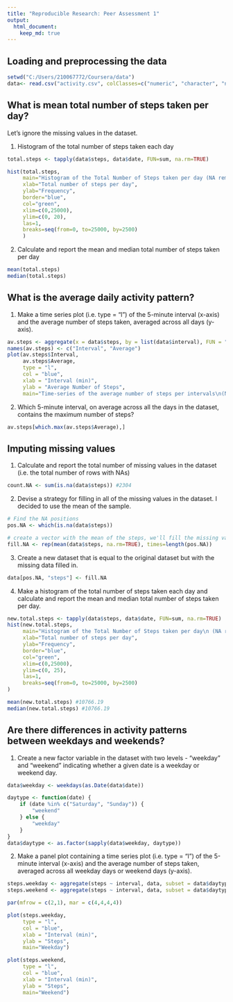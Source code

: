 ```yaml
---
title: "Reproducible Research: Peer Assessment 1"
output: 
  html_document:
    keep_md: true
---
```


## Loading and preprocessing the data
```r
setwd("C:/Users/210067772/Coursera/data")
data<- read.csv("activity.csv", colClasses=c("numeric", "character", "numeric"))
```

## What is mean total number of steps taken per day?

Let's ignore the missing values in the dataset.

1. Histogram of the total number of steps taken each day

```r
total.steps <- tapply(data$steps, data$date, FUN=sum, na.rm=TRUE)

hist(total.steps, 
     main="Histogram of the Total Number of Steps taken per day (NA removed)", 
     xlab="Total number of steps per day", 
     ylab="Frequency",
     border="blue", 
     col="green",
     xlim=c(0,25000),
     ylim=c(0, 20),
     las=1, 
     breaks=seq(from=0, to=25000, by=2500)
     )
```

2. Calculate and report the mean and median total number of steps taken per day


```r
mean(total.steps)
median(total.steps)
```

## What is the average daily activity pattern?

1. Make a time series plot (i.e. type = "l") of the 5-minute interval (x-axis) and the average number of steps taken, averaged across all days (y-axis).

```r
av.steps <- aggregate(x = data$steps, by = list(data$interval), FUN = "mean", na.rm=TRUE)
names(av.steps) <- c("Interval", "Average")
plot(av.steps$Interval,
     av.steps$Average, 
     type = "l", 
     col = "blue",
     xlab = "Interval (min)", 
     ylab = "Average Number of Steps",
     main="Time-series of the average number of steps per intervals\n(NA removed)")
```

2. Which 5-minute interval, on average across all the days in the dataset, contains the maximum number of steps?

```r
av.steps[which.max(av.steps$Average),] 
```
## Imputing missing values

1. Calculate and report the total number of missing values in the dataset (i.e. the total number of rows with NAs)

```r
count.NA <- sum(is.na(data$steps)) #2304
```
2. Devise a strategy for filling in all of the missing values in the dataset. I decided to use the mean of the sample.


```r
# Find the NA positions
pos.NA <- which(is.na(data$steps))

# create a vector with the mean of the steps, we'll fill the missing values with this vector
fill.NA <- rep(mean(data$steps, na.rm=TRUE), times=length(pos.NA))
```

3. Create a new dataset that is equal to the original dataset but with the missing data filled in.

```r
data[pos.NA, "steps"] <- fill.NA
```

4. Make a histogram of the total number of steps taken each day and calculate and report the mean and median total number of steps taken per day.

```r
new.total.steps <- tapply(data$steps, data$date, FUN=sum, na.rm=TRUE)
hist(new.total.steps, 
     main="Histogram of the Total Number of Steps taken per day\n (NA replaced by the mean of the sample)", 
     xlab="Total number of steps per day", 
     ylab="Frequency",
     border="blue", 
     col="green",
     xlim=c(0,25000),
     ylim=c(0, 25),
     las=1, 
     breaks=seq(from=0, to=25000, by=2500)
)

mean(new.total.steps) #10766.19
median(new.total.steps) #10766.19
```



## Are there differences in activity patterns between weekdays and weekends?

1. Create a new factor variable in the dataset with two levels - "weekday" and "weekend" indicating whether a given date is a weekday or weekend day.

```r
data$weekday <- weekdays(as.Date(data$date))

daytype <- function(date) {
    if (date %in% c("Saturday", "Sunday")) {
        "weekend"
    } else {
        "weekday"
    }
}
data$daytype <- as.factor(sapply(data$weekday, daytype))
```

2. Make a panel plot containing a time series plot (i.e. type = "l") of the 5-minute interval (x-axis) and the average number of steps taken, averaged across all weekday days or weekend days (y-axis). 

```r
steps.weekday <- aggregate(steps ~ interval, data, subset = data$daytype == "weekday", FUN = mean)
steps.weekend <- aggregate(steps ~ interval, data, subset = data$daytype == "weekend", FUN = mean)

par(mfrow = c(2,1), mar = c(4,4,4,4))

plot(steps.weekday, 
     type = "l", 
     col = "blue",
     xlab = "Interval (min)", 
     ylab = "Steps",
     main="Weekday")

plot(steps.weekend, 
     type = "l", 
     col = "blue",
     xlab = "Interval (min)", 
     ylab = "Steps",
     main="Weekend")
```


